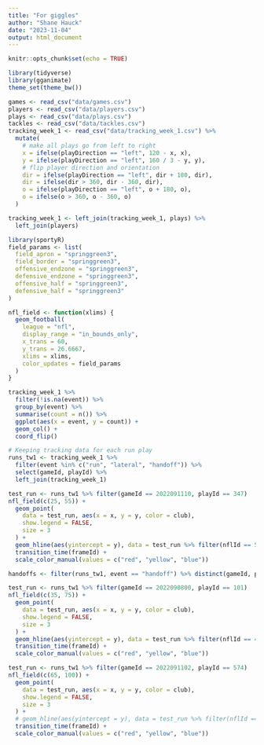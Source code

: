 ```yaml
---
title: "For giggles"
author: "Shane Hauck"
date: "2023-11-04"
output: html_document
---
```


```r
knitr::opts_chunk$set(echo = TRUE)
```

```r
library(tidyverse)
library(gganimate)
theme_set(theme_bw())
```


```r
games <- read_csv("data/games.csv")
players <- read_csv("data/players.csv")
plays <- read_csv("data/plays.csv")
tackles <- read_csv("data/tackles.csv")
tracking_week_1 <- read_csv("data/tracking_week_1.csv") %>%
  mutate(
    # make all plays go from left to right
    x = ifelse(playDirection == "left", 120 - x, x),
    y = ifelse(playDirection == "left", 160 / 3 - y, y),
    # flip player direction and orientation
    dir = ifelse(playDirection == "left", dir + 180, dir),
    dir = ifelse(dir > 360, dir - 360, dir),
    o = ifelse(playDirection == "left", o + 180, o),
    o = ifelse(o > 360, o - 360, o)
  )
```

```r
tracking_week_1 <- left_join(tracking_week_1, plays) %>%
  left_join(players)
```


```r
library(sportyR)
field_params <- list(
  field_apron = "springgreen3",
  field_border = "springgreen3",
  offensive_endzone = "springgreen3",
  defensive_endzone = "springgreen3",
  offensive_half = "springgreen3",
  defensive_half = "springgreen3"
)

nfl_field <- function(xlims) {
  geom_football(
    league = "nfl",
    display_range = "in_bounds_only",
    x_trans = 60,
    y_trans = 26.6667,
    xlims = xlims,
    color_updates = field_params
  )
}
```


```r
tracking_week_1 %>%
  filter(!is.na(event)) %>%
  group_by(event) %>%
  summarise(count = n()) %>%
  ggplot(aes(x = event, y = count)) +
  geom_col() +
  coord_flip()
```

```r
# Keeping tracking data for each run play
runs_tw1 <- tracking_week_1 %>%
  filter(event %in% c("run", "lateral", "handoff")) %>%
  select(gameId, playId) %>%
  left_join(tracking_week_1)
```





```r
test_run <- runs_tw1 %>% filter(gameId == 2022091110, playId == 347)
nfl_field(c(25, 55)) +
  geom_point(
    data = test_run, aes(x = x, y = y, color = club),
    show.legend = FALSE,
    size = 3
  ) +
  geom_hline(aes(yintercept = y), data = test_run %>% filter(nflId == 52471)) +
  transition_time(frameId) +
  scale_color_manual(values = c("red", "yellow", "blue"))
```

```r
handoffs <- filter(runs_tw1, event == "handoff") %>% distinct(gameId, playId)
```

```r
test_run <- runs_tw1 %>% filter(gameId == 2022090800, playId == 101)
nfl_field(c(35, 75)) +
  geom_point(
    data = test_run, aes(x = x, y = y, color = club),
    show.legend = FALSE,
    size = 3
  ) +
  geom_hline(aes(yintercept = y), data = test_run %>% filter(nflId == 43298)) +
  transition_time(frameId) +
  scale_color_manual(values = c("red", "yellow", "blue"))
```

```r
test_run <- runs_tw1 %>% filter(gameId == 2022091102, playId == 574)
nfl_field(c(65, 100)) +
  geom_point(
    data = test_run, aes(x = x, y = y, color = club),
    show.legend = FALSE,
    size = 3
  ) +
  # geom_hline(aes(yintercept = y), data = test_run %>% filter(nflId == 43298)) +
  transition_time(frameId) +
  scale_color_manual(values = c("red", "yellow", "blue"))
```
